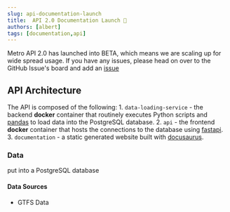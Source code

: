 ```yaml
---
slug: api-documentation-launch
title:  API 2.0 Documentation Launch 🚀
authors: [albert]
tags: [documentation,api]
---
```


Metro API 2.0 has launched into BETA, which means we are scaling up for wide spread usage. If you have any issues, please head on over to the GitHub Issue's board and add an [issue](https://github.com/LACMTA/metro-api-v2/issues) 

## API Architecture
The API is composed of the following:
    1. `data-loading-service` - the backend **docker** container that routinely executes Python scripts and [pandas](https://pandas.pydata.org/) to load data into the PostgreSQL database.
    2. `api` - the frontend **docker** container that hosts the connections to the database using [fastapi](https://fastapi.tiangolo.com/).
    3. `documentation` - a static generated website built with [docusaurus](https://docusaurus.io/).




### Data
 put into a PostgreSQL database  
#### Data Sources
- GTFS Data

